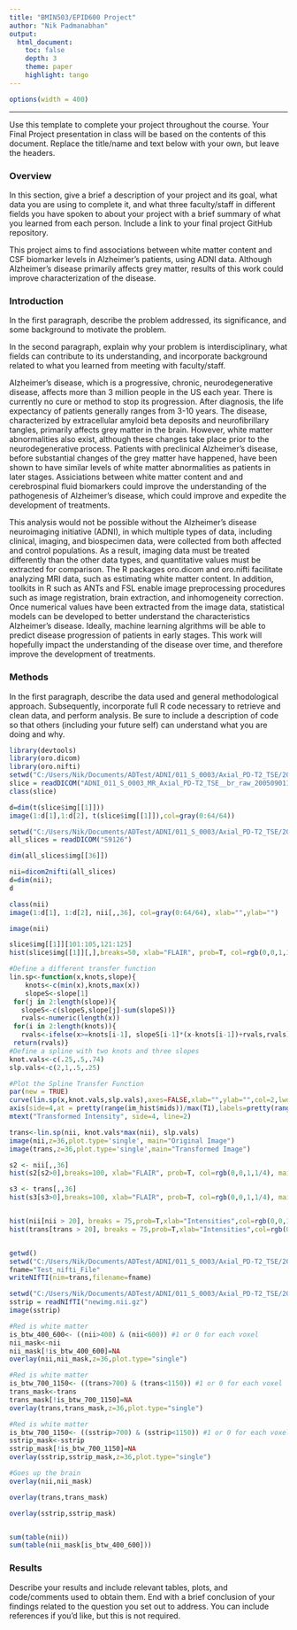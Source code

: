---
title: "BMIN503/EPID600 Project"
author: "Nik Padmanabhan"
output: 
  html_document:
    toc: false 
    depth: 3 
    theme: paper 
    highlight: tango
---
```{r set-options, echo=FALSE, cache=FALSE}
options(width = 400)
```  
***
Use this template to complete your project throughout the course. Your Final Project presentation in class will be based on the contents of this document. Replace the title/name and text below with your own, but leave the headers.

### Overview
In this section, give a brief a description of your project and its goal, what data you are using to complete it, and what three faculty/staff in different fields you have spoken to about your project with a brief summary of what you learned from each person. Include a link to your final project GitHub repository.

This project aims to find associations between white matter content and CSF biomarker levels in Alzheimer's patients, using ADNI data. Although Alzheimer's disease primarily affects grey matter, results of this work could improve characterization of the disease. 

### Introduction 
In the first paragraph, describe the problem addressed, its significance, and some background to motivate the problem.

In the second paragraph, explain why your problem is interdisciplinary, what fields can contribute to its understanding, and incorporate background related to what you learned from meeting with faculty/staff.

Alzheimer's disease, which is a progressive, chronic, neurodegenerative disease, affects more than 3 million people in the US each year. There is currently no cure or method to stop its progression. After diagnosis, the life expectancy of patients generally ranges from 3-10 years. The disease, characterized by extracellular amyloid beta deposits and neurofibrillary tangles, primarily affects grey matter in the brain. However, white matter abnormalities also exist, although these changes take place prior to the neurodegenerative process. Patients with preclinical Alzheimer's disease, before substantial changes of the grey matter have happened, have been shown to have similar levels of white matter abnormalities as patients in later stages. Assiciations between white matter content and and cerebrospinal fluid biomarkers could improve the understanding of the pathogenesis of Alzheimer's disease, which could improve and expedite the development of treatments. 

This analysis would not be possible without the Alzheimer's disease neuroimaging initiative (ADNI), in which multiple types of data, including clinical, imaging, and biospecimen data, were collected from both affected and control populations. As a result, imaging data must be treated differently than the other data types, and quantitative values must be extracted for comparison. The R packages oro.dicom and oro.nifti facilitate analyzing MRI data, such as estimating white matter content. In addition, toolkits in R such as ANTs and FSL enable image preprocessing procedures such as image registration, brain extraction, and inhomogeneity correction. Once numerical values have been extracted from the image data, statistical models can be developed to better understand the characteristics Alzheimer's disease. Ideally, machine learning algrithms will be able to predict disease progression of patients in early stages. This work will hopefully impact the understanding of the disease over time, and therefore improve the development of treatments. 

### Methods
In the first paragraph, describe the data used and general methodological approach. Subsequently, incorporate full R code necessary to retrieve and clean data, and perform analysis. Be sure to include a description of code so that others (including your future self) can understand what you are doing and why. 

```{r eval=TRUE}
library(devtools)
library(oro.dicom)
library(oro.nifti)
setwd("C:/Users/Nik/Documents/ADTest/ADNI/011_S_0003/Axial_PD-T2_TSE/2005-09-01_10_46_12.0/S9126")
slice = readDICOM("ADNI_011_S_0003_MR_Axial_PD-T2_TSE__br_raw_20050901115113886_94_S9126_I7062.dcm")
class(slice)

d=dim(t(slice$img[[1]]))
image(1:d[1],1:d[2], t(slice$img[[1]]),col=gray(0:64/64))
```
```{r eval=TRUE}
setwd("C:/Users/Nik/Documents/ADTest/ADNI/011_S_0003/Axial_PD-T2_TSE/2005-09-01_10_46_12.0/")
all_slices = readDICOM("S9126")

dim(all_slices$img[[36]])

nii=dicom2nifti(all_slices)
d=dim(nii); 
d

class(nii)
image(1:d[1], 1:d[2], nii[,,36], col=gray(0:64/64), xlab="",ylab="")

image(nii)
```


```{r}
slice$img[[1]][101:105,121:125]
hist(slice$img[[1]][,],breaks=50, xlab="FLAIR", prob=T, col=rgb(0,0,1,1/4), main="")

```

```{r eval=TRUE}
#Define a different transfer function
lin.sp<-function(x,knots,slope){
    knots<-c(min(x),knots,max(x))
    slopeS<-slope[1]
 for(j in 2:length(slope)){
   slopeS<-c(slopeS,slope[j]-sum(slopeS))}
   rvals<-numeric(length(x))
 for(i in 2:length(knots)){
   rvals<-ifelse(x>=knots[i-1], slopeS[i-1]*(x-knots[i-1])+rvals,rvals)}
 return(rvals)}
#Define a spline with two knots and three slopes
knot.vals<-c(.25,.5,.74)
slp.vals<-c(2,1,.5,.25)

#Plot the Spline Transfer Function
par(new = TRUE)
curve(lin.sp(x,knot.vals,slp.vals),axes=FALSE,xlab="",ylab="",col=2,lwd=3)
axis(side=4,at = pretty(range(im_hist$mids))/max(T1),labels=pretty(range(im_hist$mids)))
mtext("Transformed Intensity", side=4, line=2) 

trans<-lin.sp(nii, knot.vals*max(nii), slp.vals)
image(nii,z=36,plot.type='single', main="Original Image")
image(trans,z=36,plot.type='single',main="Transformed Image") 
```

```{r eval=TRUE}
s2 <- nii[,,36]
hist(s2[s2>0],breaks=100, xlab="FLAIR", prob=T, col=rgb(0,0,1,1/4), main="")

s3 <- trans[,,36]
hist(s3[s3>0],breaks=100, xlab="FLAIR", prob=T, col=rgb(0,0,1,1/4), main="")


hist(nii[nii > 20], breaks = 75,prob=T,xlab="Intensities",col=rgb(0,0,1,1/2), main="") 
hist(trans[trans > 20], breaks = 75,prob=T,xlab="Intensities",col=rgb(0,0,1,1/2), main="")


getwd()
setwd("C:/Users/Nik/Documents/ADTest/ADNI/011_S_0003/Axial_PD-T2_TSE/2005-09-01_10_46_12.0/S9126")
fname="Test_nifti_File"
writeNIfTI(nim=trans,filename=fname)
```

```{r eval=TRUE}
setwd("C:/Users/Nik/Documents/ADTest/ADNI/011_S_0003/Axial_PD-T2_TSE/2005-09-01_10_46_12.0/S9126")
sstrip = readNIfTI("newimg.nii.gz")
image(sstrip)
```

```{r eval=TRUE}
#Red is white matter
is_btw_400_600<- ((nii>400) & (nii<600)) #1 or 0 for each voxel
nii_mask<-nii
nii_mask[!is_btw_400_600]=NA
overlay(nii,nii_mask,z=36,plot.type="single") 

#Red is white matter
is_btw_700_1150<- ((trans>700) & (trans<1150)) #1 or 0 for each voxel
trans_mask<-trans
trans_mask[!is_btw_700_1150]=NA
overlay(trans,trans_mask,z=36,plot.type="single") 

#Red is white matter
is_btw_700_1150<- ((sstrip>700) & (sstrip<1150)) #1 or 0 for each voxel
sstrip_mask<-sstrip
sstrip_mask[!is_btw_700_1150]=NA
overlay(sstrip,sstrip_mask,z=36,plot.type="single") 

#Goes up the brain
overlay(nii,nii_mask) 

overlay(trans,trans_mask)

overlay(sstrip,sstrip_mask)


sum(table(nii))
sum(table(nii_mask[is_btw_400_600]))
```
### Results
Describe your results and include relevant tables, plots, and code/comments used to obtain them. End with a brief conclusion of your findings related to the question you set out to address. You can include references if you'd like, but this is not required.


